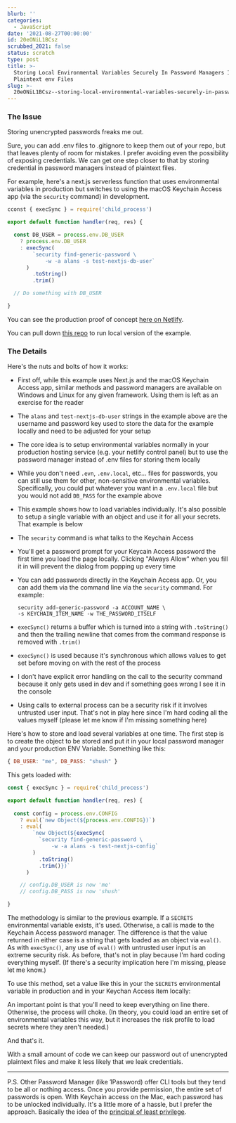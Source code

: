 ```yaml
---
blurb: ''
categories:
  - JavaScript
date: '2021-08-27T00:00:00'
id: 20eONiL1BCsz
scrubbed_2021: false
status: scratch
type: post
title: >-
  Storing Local Environmental Variables Securely In Password Managers Instead Of
  Plaintext env Files
slug: >-
  20eONiL1BCsz--storing-local-environmental-variables-securely-in-password-managers-instead-of-plaintext-env-files
---
```


### The Issue 

Storing unencrypted passwords freaks me out. 

Sure, you can add .env files to .gitignore to keep them out of your repo, but that leaves plenty of room for mistakes. I prefer avoiding even the possibility of exposing credentials. We can get one step closer to that by storing credential in password managers instead of plaintext files. 

For example, here's a next.js serverless function that uses environmental variables in production but switches to using the macOS Keychain Access app (via the `security` command) in development. 

```jsx
cconst { execSync } = require('child_process')

export default function handler(req, res) {

  const DB_USER = process.env.DB_USER
    ? process.env.DB_USER
    : execSync(
        `security find-generic-password \
            -w -a alans -s test-nextjs-db-user`
      )
        .toString()
        .trim()

  // Do something with DB_USER

}
```

You can see the production proof of concept [here on Netlify](https://nextjs-env-keychain-test-alanwsmith.netlify.app).

You can pull down [this repo](https://github.com/alanwsmith/nextjs-env-keychain-test) to run local version of the example.

### The Details 

Here's the nuts and bolts of how it works:

- First off, while this example uses Next.js and the macOS Keychain Access app, similar methods and password managers are available on Windows and Linux for any given framework. Using them is left as an exercise for the reader
- The `alans` and `test-nextjs-db-user` strings in the example above are the username and password key used to store the data for the example locally and need to be adjusted for your setup
- The core idea is to setup environmental variables normally in your production hosting service (e.g. your netlify control panel) but to use the password manager instead of .env files for storing them locally
- While you don't need `.evn`, `.env.local`, etc... files for passwords, you can still use them for other, non-sensitive environmental variables. Specifically, you could put whatever you want in a `.env.local` file but you would not add `DB_PASS` for the example above
- This example shows how to load variables individually. It's also possible to setup a single variable with an object and use it for all your secrets. That example is below
- The `security` command is what talks to the Keychain Access
- You'll get a password prompt for your Keycain Access password the first time you load the page locally. Clicking "Always Allow" when you fill it in will prevent the dialog from popping up every time
- You can add passwords directly in the Keychain Access app. Or, you can add them via the command line via the `security` command. For example: 
    ```
    security add-generic-password -a ACCOUNT_NAME \
    -s KEYCHAIN_ITEM_NAME -w THE_PASSWORD_ITSELF
    ```

- `execSync()` returns a buffer which is turned into a string with `.toString()` and then the trailing newline that comes from the command response is removed with `.trim()`
- `execSync()` is used because it's synchronous which allows values to get set before moving on with the rest of the process
- I don't have explicit error handling on the call to the security command because it only gets used in dev and if something goes wrong I see it in the console
- Using calls to external process can be a security risk if it involves untrusted user input. That's not in play here since I'm hard coding all the values myself (please let me know if I'm missing something here)

Here's how to store and load several variables at one time. The first step is to create the object to be stored and put it in your local password manager and your production ENV Variable. Something like this:

```javascript
{ DB_USER: "me", DB_PASS: "shush" }
```

This gets loaded with: 


```jsx
const { execSync } = require('child_process')

export default function handler(req, res) {
    
  const config = process.env.CONFIG
    ? eval(`new Object(${process.env.CONFIG})`)
    : eval(
        `new Object(${execSync(
          `security find-generic-password \
              -w -a alans -s test-nextjs-config`
        )
          .toString()
          .trim()})`
      )

    // config.DB_USER is now 'me'
    // config.DB_PASS is now 'shush'

}
```

The methodology is similar to the previous example. If a `SECRETS` environmental variable exists, it's used. Otherwise, a call is made to the Keychain Access password manager. The difference is that the value returned in either case is a string that gets loaded as an object via `eval()`. As with `execSync()`, any use of `eval()` with untrusted user input is an extreme security risk. As before, that's not in play because I'm hard coding everything myself. (If there's a security implication here I'm missing, please let me know.)

To use this method, set a value like this in your the `SECRETS` environmental variable in production and in your Keychan Access item locally: 

An important point is that you'll need to keep everything on line there. Otherwise, the process will choke. (In theory, you could load an entire set of environmental variables this way, but it increases the risk profile to load secrets where they aren't needed.)

And that's it. 

With a small amount of code we can keep our password out of unencrypted plaintext files and make it less likely that we leak credentials. 

---


P.S. Other Password Manager (like 1Password) offer CLI tools but they tend to be all or nothing access. Once you provide permission, the entire set of passwords is open. With Keychain access on the Mac, each password has to be unlocked individually. It's a little more of a hassle, but I prefer the approach. Basically the idea of the [
principal of least privilege](https://en.wikipedia.org/wiki/Principle_of_least_privilege).
